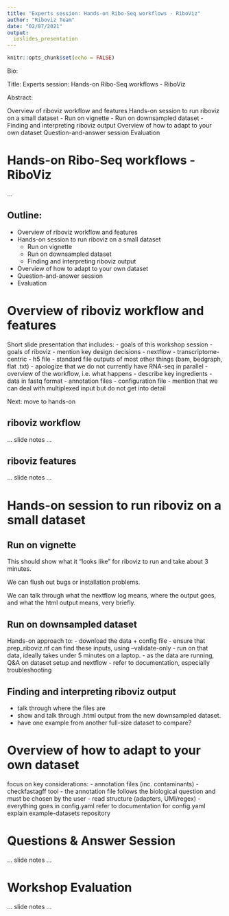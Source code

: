 ```yaml
---
title: "Experts session: Hands-on Ribo-Seq workflows - RiboViz"
author: "Riboviz Team"
date: "02/07/2021"
output:
  ioslides_presentation
---
```


```r
knitr::opts_chunk$set(echo = FALSE)
```

<script src="https://ajax.googleapis.com/ajax/libs/jquery/1.12.2/jquery.min.js"></script>

<script>
    $(document).ready(function() {
      $('slide:not(.title-slide, .backdrop, .segue)').append('<footer label=\"bit.ly/..."></footer>');
    })
</script>

<style>
  footer:after {
    content: attr(label);
    font-size: 12pt;
    position: absolute;
    bottom: 20px;
    left: 100px;
    line-height: 1.9;
  }
</style>

<style type="text/css">
slides > slide:not(.nobackground):after {
  content: '';
}
</style>

<div class="notes">

Bio:

Title: Experts session: Hands-on Ribo-Seq workflows - RiboViz

Abstract:

Overview of riboviz workflow and features
Hands-on session to run riboviz on a small dataset
 - Run on vignette
 - Run on downsampled dataset
 - Finding and interpreting riboviz output
Overview of how to adapt to your own dataset
Question-and-answer session
Evaluation

</div>

# Hands-on Ribo-Seq workflows - RiboViz


<div class="notes">

...

</div>

## Outline:

* Overview of riboviz workflow and features
* Hands-on session to run riboviz on a small dataset
  - Run on vignette
  - Run on downsampled dataset
  - Finding and interpreting riboviz output
* Overview of how to adapt to your own dataset
* Question-and-answer session
* Evaluation



# Overview of riboviz workflow and features

<div class="notes">

Short slide presentation that includes:
 - goals of this workshop session
 - goals of riboviz
 - mention key design decisions
    - nextflow
    - transcriptome-centric 
    - h5 file 
    - standard file outputs of most other things (bam, bedgraph, flat .txt) 
    - apologize that we do not currently have RNA-seq in parallel
 - overview of the workflow, i.e. what happens
 - describe key ingredients 
    - data in fastq format
    - annotation files 
    - configuration file 
    - mention that we can deal with multiplexed input but do not get into detail

Next: move to hands-on

</div>

## riboviz workflow 

<div class="notes">
... slide notes ...
</div>

## riboviz features 

<div class="notes">
... slide notes ...
</div>



# Hands-on session to run riboviz on a small dataset

## Run on vignette  

<div class="notes">
This should show what it "looks like" for riboviz to run and take about 3 minutes.

We can flush out bugs or installation problems.

We can talk through what the nextflow log means, where the output goes, and what the html output means, very briefly.
</div>

## Run on downsampled dataset  

<div class="notes">
Hands-on approach to:
 - download the data + config file
 - ensure that prep_riboviz.nf can find these inputs, using --validate-only
 - run on that data, ideally takes under 5 minutes on a laptop.
 - as the data are running, Q&A on dataset setup and nextflow
 - refer to documentation, especially troubleshooting
</div>

## Finding and interpreting riboviz output  

<div class="notes">
 - talk through where the files are
 - show and talk through .html output from the new downsampled dataset.
 - have one example from another full-size dataset to compare?
</div>



# Overview of how to adapt to your own dataset

<div class="notes">
focus on key considerations: 
 - annotation files (inc. contaminants) - checkfastagff tool
 - the annotation file follows the biological question and must be chosen by the user
 - read structure (adapters, UMI/regex)
 - everything goes in config.yaml
refer to documentation for config.yaml
explain example-datasets repository
</div>



# Questions & Answer Session

<div class="notes">
... slide notes ...
</div>



# Workshop Evaluation

<div class="notes">
... slide notes ...
</div>